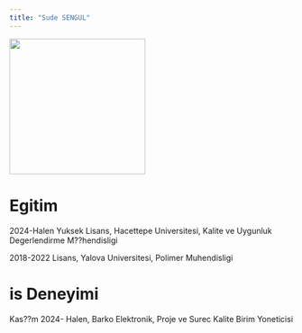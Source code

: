 ```yaml
---
title: "Sude SENGUL"
---
```


![](/assets/images/sude.jpeg){fig-align="center" width="241"}

# Egitim

2024-Halen Yuksek Lisans, Hacettepe Universitesi, Kalite ve Uygunluk Degerlendirme M??hendisligi

2018-2022 Lisans, Yalova Universitesi, Polimer Muhendisligi

# is Deneyimi

Kas??m 2024- Halen, Barko Elektronik, Proje ve Surec Kalite Birim Yoneticisi
